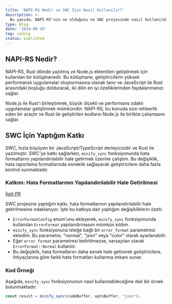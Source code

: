 ```yaml
---
title: 'NAPI-RS Nedir ve SWC İçin Nasıl Kullanılır?'
description: >-
  Bu yazıda, NAPI-RS'nin ne olduğunu ve SWC projesinde nasıl kullanıldığını ele alıyoruz. Özellikle hata formatlarının yapılandırılabilir hale getirilmesi üzerine yaptığım katkıyı da paylaşacağım.
type: Blog
date: '2024-08-19'
tag: coding
status: published
---
```


## NAPI-RS Nedir?

NAPI-RS, Rust dilinde yazılmış ve Node.js eklentileri geliştirmek için kullanılan bir kütüphanedir. Bu kütüphane, geliştiricilerin yüksek performanslı uygulamalar oluşturmasına olanak tanır ve JavaScript ile Rust arasındaki boşluğu doldurarak, iki dilin en iyi özelliklerinden faydalanmanızı sağlar.

Node.js ile Rust'ı birleştirerek, büyük ölçekli ve performans odaklı uygulamalar geliştirmek mümkündür. NAPI-RS, bu konuda size rehberlik eden bir araçtır ve Rust ile geliştirilen kodların Node.js ile birlikte çalışmasını sağlar.

## SWC İçin Yaptığım Katkı

SWC, hızla büyüyen bir JavaScript/TypeScript derleyicisidir ve Rust ile yazılmıştır. SWC'ye katkı sağlarken, `minify_sync` fonksiyonunda hata formatlarını yapılandırılabilir hale getirmek üzerine çalıştım. Bu değişiklik, hata raporlama formatlarında esneklik sağlayarak geliştiricilere daha fazla kontrol sunmaktadır.

### Katkım: Hata Formatlarının Yapılandırılabilir Hale Getirilmesi

[İlgili PR](https://github.com/swc-project/swc/pull/9441)

SWC projesine yaptığım katkı, hata formatlarının yapılandırılabilir hale getirilmesine odaklanıyor. İşte bu katkıya dair yaptığım değişikliklerin özeti:

- `ErrorFormatConfig` enum'unu ekleyerek, `minify_sync` fonksiyonunda kullanılan `ErrorFormat` yapılandırmasını mümkün kıldım.
- `minify_sync` fonksiyonuna isteğe bağlı bir `error_format` parametresi ekledim. Bu parametre, "normal", "json" veya "color" olarak ayarlanabilir.
- Eğer `error_format` parametresi belirtilmezse, varsayılan olarak `ErrorFormat::Normal` kullanılır.
- Bu değişiklik, hata formatlarını daha esnek hale getirerek geliştiricilere, ihtiyaçlarına göre farklı hata formatları kullanma imkanı sunar.

### Kod Örneği

Aşağıda, `minify_sync` fonksiyonunun nasıl kullanılabileceğine dair bir örnek bulunmaktadır:

```typescript
const result = minify_sync(codeBuffer, optsBuffer, "json");